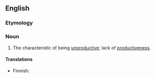 ==English==

===Etymology===
{{suffix|en|unproductive|ness}}

===Noun===
{{en-noun|-}}

# The characteristic of being [[unproductive]]; lack of [[productiveness]].

====Translations====
{{trans-top|characteristic}}
* Finnish: {{t+|fi|aikaansaamattomuus}}
{{trans-mid}}
{{trans-bottom}}